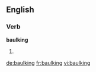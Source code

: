 ==English==

===Verb===
'''baulking'''

# {{present participle of|[[baulk]]}}

[[de:baulking]]
[[fr:baulking]]
[[vi:baulking]]